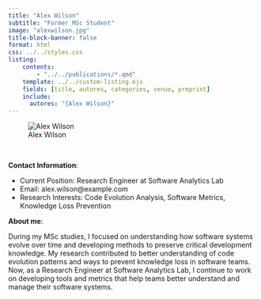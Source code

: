 ```yaml
---
title: "Alex Wilson"
subtitle: "Former MSc Student"
image: "alexwilson.jpg"
title-block-banner: false
format: html
css: ../../styles.css
listing:
    contents:
        - "../../publications/*.qmd"
    template: ../../custom-listing.ejs
    fields: [title, autores, categories, venue, preprint]
    include:
      autores: "{Alex Wilson}"
---
```


::: {.profile-image}
![Alex Wilson](alexwilson.jpg "Alex Wilson")
:::
<br>

**Contact Information**:

- Current Position: Research Engineer at Software Analytics Lab
- Email: alex.wilson@example.com
- Research Interests: Code Evolution Analysis, Software Metrics, Knowledge Loss Prevention

**About me**:

During my MSc studies, I focused on understanding how software systems evolve over time and developing methods to preserve critical development knowledge. My research contributed to better understanding of code evolution patterns and ways to prevent knowledge loss in software teams. Now, as a Research Engineer at Software Analytics Lab, I continue to work on developing tools and metrics that help teams better understand and manage their software systems.
